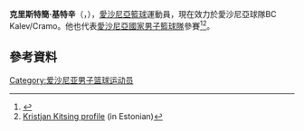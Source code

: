 '''克里斯特簡·基特辛'''（{{lang-et|'''Kristjan Kitsing'''}}，{{bd|1990年|12月11日}}），[[愛沙尼亞|愛沙尼亞]][[籃球|籃球]]運動員，現在效力於愛沙尼亞球隊BC Kalev/Cramo。他也代表[[愛沙尼亞國家男子籃球隊|愛沙尼亞國家男子籃球隊]]參賽<ref>{{Cite web |url=http://www.eurobasket.com/player.asp?PlayerID=108819 |title=Kristjan Kitsing basketball profile |accessdate=2015-07-18 |archive-date=2020-03-14 |archive-url=https://web.archive.org/web/20200314065558/https://basketball.eurobasket.com/player/Kristjan-Kitsing/Estonia/BC-KalevCramo-Tallinn/108819 |dead-url=no }}</ref><ref>[http://basket.ee/index.php?mid=399&section=player&id=5811 Kristjan Kitsing profile] {{Webarchive|url=https://archive.is/20130217111640/http://basket.ee/index.php?mid=399&section=player&id=5811 |date=2013-02-17 }} (in Estonian)</ref>。

== 參考資料 == 
{{reflist}}

{{Authority control}}
{{DEFAULTSORT:Kitsing, Kristjan}}
[[Category:爱沙尼亚男子篮球运动员|Category:爱沙尼亚男子篮球运动员]]